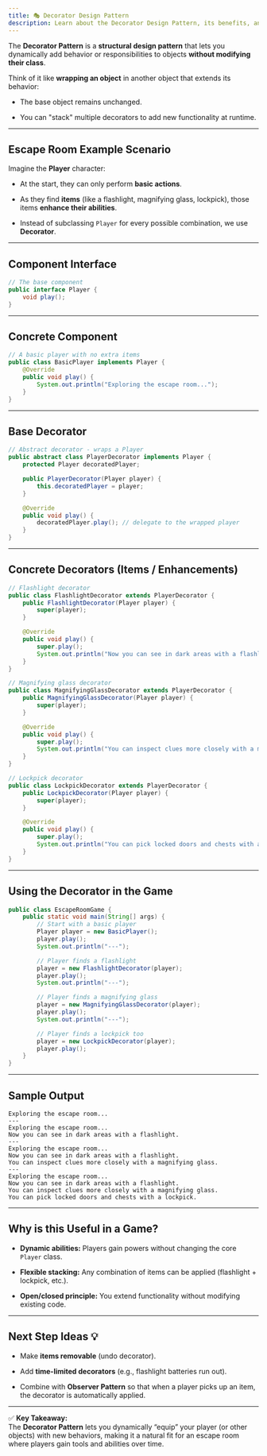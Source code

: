 ```yaml
---
title: 🎭 Decorator Design Pattern
description: Learn about the Decorator Design Pattern, its benefits, and how to implement it in your code.
---
```


The **Decorator Pattern** is a **structural design pattern** that lets you dynamically add behavior or responsibilities to objects **without modifying their class**.

Think of it like **wrapping an object** in another object that extends its behavior:

- The base object remains unchanged.
    
- You can "stack" multiple decorators to add new functionality at runtime.
    

---

## Escape Room Example Scenario

Imagine the **Player** character:

- At the start, they can only perform **basic actions**.
    
- As they find **items** (like a flashlight, magnifying glass, lockpick), those items **enhance their abilities**.
    
- Instead of subclassing `Player` for every possible combination, we use **Decorator**.
    

---

## Component Interface

```java
// The base component
public interface Player {
    void play();
}
```

---

## Concrete Component

```java
// A basic player with no extra items
public class BasicPlayer implements Player {
    @Override
    public void play() {
        System.out.println("Exploring the escape room...");
    }
}
```

---

## Base Decorator

```java
// Abstract decorator - wraps a Player
public abstract class PlayerDecorator implements Player {
    protected Player decoratedPlayer;

    public PlayerDecorator(Player player) {
        this.decoratedPlayer = player;
    }

    @Override
    public void play() {
        decoratedPlayer.play(); // delegate to the wrapped player
    }
}
```

---

## Concrete Decorators (Items / Enhancements)

```java
// Flashlight decorator
public class FlashlightDecorator extends PlayerDecorator {
    public FlashlightDecorator(Player player) {
        super(player);
    }

    @Override
    public void play() {
        super.play();
        System.out.println("Now you can see in dark areas with a flashlight.");
    }
}

// Magnifying glass decorator
public class MagnifyingGlassDecorator extends PlayerDecorator {
    public MagnifyingGlassDecorator(Player player) {
        super(player);
    }

    @Override
    public void play() {
        super.play();
        System.out.println("You can inspect clues more closely with a magnifying glass.");
    }
}

// Lockpick decorator
public class LockpickDecorator extends PlayerDecorator {
    public LockpickDecorator(Player player) {
        super(player);
    }

    @Override
    public void play() {
        super.play();
        System.out.println("You can pick locked doors and chests with a lockpick.");
    }
}
```

---

## Using the Decorator in the Game

```java
public class EscapeRoomGame {
    public static void main(String[] args) {
        // Start with a basic player
        Player player = new BasicPlayer();
        player.play();
        System.out.println("---");

        // Player finds a flashlight
        player = new FlashlightDecorator(player);
        player.play();
        System.out.println("---");

        // Player finds a magnifying glass
        player = new MagnifyingGlassDecorator(player);
        player.play();
        System.out.println("---");

        // Player finds a lockpick too
        player = new LockpickDecorator(player);
        player.play();
    }
}
```

---

## Sample Output

```
Exploring the escape room...
---
Exploring the escape room...
Now you can see in dark areas with a flashlight.
---
Exploring the escape room...
Now you can see in dark areas with a flashlight.
You can inspect clues more closely with a magnifying glass.
---
Exploring the escape room...
Now you can see in dark areas with a flashlight.
You can inspect clues more closely with a magnifying glass.
You can pick locked doors and chests with a lockpick.
```

---

## Why is this Useful in a Game?

- **Dynamic abilities:** Players gain powers without changing the core `Player` class.
    
- **Flexible stacking:** Any combination of items can be applied (flashlight + lockpick, etc.).
    
- **Open/closed principle:** You extend functionality without modifying existing code.
    

---

## Next Step Ideas 💡

- Make **items removable** (undo decorator).
    
- Add **time-limited decorators** (e.g., flashlight batteries run out).
    
- Combine with **Observer Pattern** so that when a player picks up an item, the decorator is automatically applied.
    

---

✅ **Key Takeaway:**  
The **Decorator Pattern** lets you dynamically “equip” your player (or other objects) with new behaviors, making it a natural fit for an escape room where players gain tools and abilities over time.
